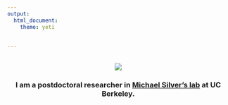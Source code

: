 ```yaml
---
output: 
  html_document:
    theme: yeti

   
---
```

<br>
<center>![](./Images/seanmain.jpg)
<br>
<center><h3>I am a postdoctoral researcher in [Michael Silver's lab](https://argentum.ucsbso.berkeley.edu) at UC Berkeley. </h3></center>
